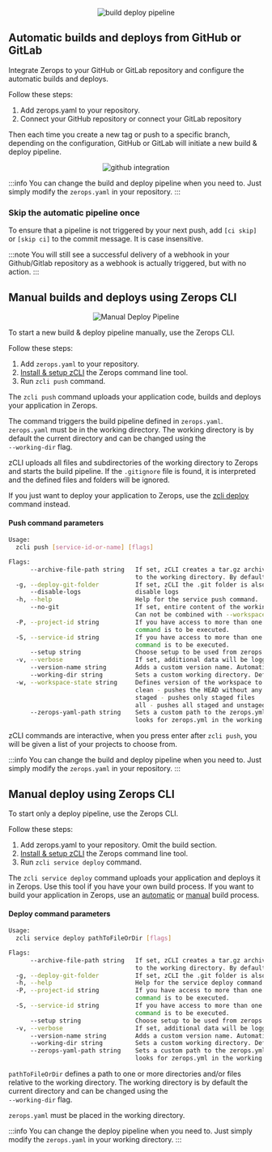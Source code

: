 
<p align="center">
  <Image
    lightImage="/img/mind-maps/build-deploy/step-1.webp"
    darkImage="/img/mind-maps/build-deploy/step-1.webp"
    alt="build deploy pipeline"
    style={{ width: '95%', height: 'auto' }}
  />
</p>

## Automatic builds and deploys from GitHub or GitLab

Integrate Zerops to your GitHub or GitLab repository and configure the automatic builds and deploys.

Follow these steps:

1. Add <VarLink name="servicePath" path="/{{VAR}}/how-to/build-pipeline#add-zeropsyaml-to-your-repository">zerops.yaml</VarLink> to your repository.
2. Connect your GitHub repository or connect your GitLab repository

Then each time you create a new tag or push to a specific branch, depending on the configuration, GitHub or GitLab will initiate a new build & deploy pipeline.

<p align="center">
  <Image
    lightImage="/img/gui/github-integration.webp"
    darkImage="/img/gui/github-integration.webp"
    alt="github integration"
    style={{ width: '95%', height: 'auto' }}
  />
</p>

:::info
You can change the build and deploy pipeline when you need to. Just simply modify the `zerops.yaml` in your repository.
:::

### Skip the automatic pipeline once

To ensure that a pipeline is not triggered by your next push, add `[ci skip]` or `[skip ci]` to the commit message. It is case insensitive.

:::note
You will still see a successful delivery of a webhook in your Github/Gitlab repository as a webhook is actually triggered, but with no action.
:::

## Manual builds and deploys using Zerops CLI

<p align="center">
  <Image
    lightImage="/img/mind-maps/build-deploy/manual-deploy.webp"
    darkImage="/img/mind-maps/build-deploy/manual-deploy.webp"
    alt="Manual Deploy Pipeline"
    style={{ width: '95%', height: 'auto' }}
  />
</p>

To start a new build & deploy pipeline manually, use the Zerops CLI.

Follow these steps:

1. Add <VarLink name="servicePath" path="/{{VAR}}/how-to/build-pipeline#add-zeropsyaml-to-your-repository">`zerops.yaml`</VarLink> to your repository.
2. [Install & setup zCLI](/references/cli) the Zerops command line tool.
3. Run `zcli push` command.

The `zcli push` command uploads your application code, builds and deploys your application in Zerops.

The command triggers the <VarLink name="servicePath" path="/{{VAR}}/how-to/trigger-pipeline">build pipeline</VarLink> defined in `zerops.yaml`. `zerops.yaml` must be in the working directory. The working directory is by default the current directory and can be changed using the <br/>`--working-dir` flag.

zCLI uploads all files and subdirectories of the working directory to Zerops and starts the build pipeline. If the `.gitignore` file is found, it is interpreted and the defined files and folders will be ignored.

If you just want to deploy your application to Zerops, use the [zcli deploy](#manual-deploy-using-zerops-cli) command instead.

#### Push command parameters

```sh
Usage:
  zcli push [service-id-or-name] [flags]

Flags:
      --archive-file-path string   If set, zCLI creates a tar.gz archive with the application code in the required path relative
                                   to the working directory. By default, no archive is created.
  -g, --deploy-git-folder          If set, zCLI the .git folder is also uploaded. By default, the .git folder is ignored.
      --disable-logs               disable logs
  -h, --help                       Help for the service push command.
      --no-git                     If set, entire content of the working dir is uploaded as is.
                                   Can not be combined with --workspace-state or --deploy-git-folder flags.
  -P, --project-id string          If you have access to more than one project, you must specify the project ID for which the
                                   command is to be executed.
  -S, --service-id string          If you have access to more than one service, you must specify the service ID for which the
                                   command is to be executed.
      --setup string               Choose setup to be used from zerops.yml.
  -v, --verbose                    If set, additional data will be logged to the zcli debug log file.
      --version-name string        Adds a custom version name. Automatically filled if the ZEROPS_VERSIONNAME environment variable exists.
      --working-dir string         Sets a custom working directory. Default working directory is the current directory. (default "./")
  -w, --workspace-state string     Defines version of the workspace to be pushed:
                                   clean - pushes the HEAD without any local changes
                                   staged - pushes only staged files
                                   all - pushes all staged and unstaged files (default "all")
      --zerops-yaml-path string    Sets a custom path to the zerops.yml file relative to the working directory. By default zCLI
                                   looks for zerops.yml in the working directory.
```

zCLI commands are interactive, when you press enter after `zcli push`, you will be given a list of your projects to choose from.

:::info
You can change the build and deploy pipeline when you need to. Just simply modify the `zerops.yaml` in your repository.
:::

## Manual deploy using Zerops CLI

To start only a deploy pipeline, use the Zerops CLI.

Follow these steps:

1. Add <VarLink name="servicePath" path="/{{VAR}}/how-to/build-pipeline#add-zeropsyaml-to-your-repository">zerops.yaml</VarLink> to your repository. Omit the build section.
2. [Install & setup zCLI](/references/cli) the Zerops command line tool.
3. Run `zcli service deploy` command.

The `zcli service deploy` command uploads your application and deploys it in Zerops. Use this tool if you have your own build process. If you want to build your application in Zerops, use an [automatic](#automatic-builds-and-deploys-from-github-or-gitlab) or [manual](#manual-builds-and-deploys-using-zerops-cli) build process.

#### Deploy command parameters

```sh
Usage:
  zcli service deploy pathToFileOrDir [flags]

Flags:
      --archive-file-path string   If set, zCLI creates a tar.gz archive with the application code in the required path relative
                                   to the working directory. By default, no archive is created.
  -g, --deploy-git-folder          If set, zCLI the .git folder is also uploaded. By default, the .git folder is ignored.
  -h, --help                       Help for the service deploy command.
  -P, --project-id string          If you have access to more than one project, you must specify the project ID for which the
                                   command is to be executed.
  -S, --service-id string          If you have access to more than one service, you must specify the service ID for which the
                                   command is to be executed.
      --setup string               Choose setup to be used from zerops.yml.
  -v, --verbose                    If set, additional data will be logged to the zcli debug log file.
      --version-name string        Adds a custom version name. Automatically filled if the ZEROPS_VERSIONNAME environment variable exists.
      --working-dir string         Sets a custom working directory. Default working directory is the current directory. (default "./")
      --zerops-yaml-path string    Sets a custom path to the zerops.yml file relative to the working directory. By default zCLI
                                   looks for zerops.yml in the working directory.
```

`pathToFileOrDir` defines a path to one or more directories and/or files relative to the working directory. The working directory is by default the current directory and can be changed using the <br/>`--working-dir` flag.

`zerops.yaml` must be placed in the working directory.

:::info
You can change the deploy pipeline when you need to. Just simply modify the `zerops.yaml` in your working directory.
:::